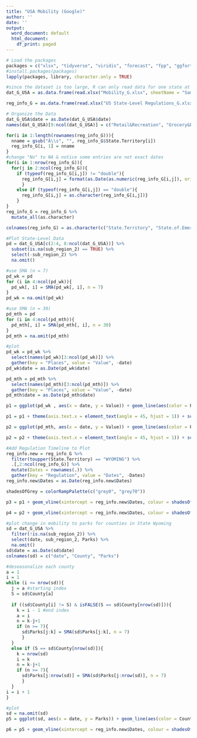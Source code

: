 ```yaml
---
title: "USA Mobility (Google)"
author: ''
date: ''
output:
  word_document: default
  html_document:
    df_print: paged
---
```

```r
# Load the packages
packages = c("xlsx", "tidyverse", "viridis", "forecast", "fpp", "ggfortify", "zoo", "xts", "forecast", "TTR")
#install.packages(packages)
lapply(packages, library, character.only = TRUE)
```

```r
#since the dataset is too large, R can only read data for one state at a time
dat_G_USA = as.data.frame(read.xlsx("Mobility_G.xlsx", sheetName = "Sample_Google_US_State_WYOMING"))

reg_info_G = as.data.frame(read.xlsx("US State-Level Regulations_G.xlsx", sheetName = "State-Level Regulations_G"))
```

```r
# Organize the Data
dat_G_USA$date = as.Date(dat_G_USA$date)
names(dat_G_USA)[9:ncol(dat_G_USA)] = c("Retail&Recreation", "Grocery&Pharmacy", "Parks", "Transit.Stations", "Workplaces", "Residential")

for(i in 1:length(rownames(reg_info_G))){
  nname = gsub("Â\\s", "", reg_info_G$State.Territory[i])
  reg_info_G[i, 1] = nname
}
#change "No" to NA & notice some entries are not exact dates
for(i in 1:nrow(reg_info_G)){
  for(j in 2:ncol(reg_info_G)){
    if (typeof(reg_info_G[i,j]) != "double"){
      reg_info_G[i,j] = format(as.Date(as.numeric(reg_info_G[i,j]), origin = "1899-12-30"), format = "%Y-%m-%d")
      }
    else if (typeof(reg_info_G[i,j]) == "double"){
      reg_info_G[i,j] = as.character(reg_info_G[i,j])}
    }
}
reg_info_G = reg_info_G %>%
  mutate_all(as.character)

colnames(reg_info_G) = as.character(c("State.Territory", "State.of.Emergency", "Stay-at-Home", "Face.Coverings", "Gatherings", "Out-of-State.Travel", "Schools.Closure", "Bar&Sit-Down Restaurants.Closure", "Other.Facilities.Closure"))
```


```r
#Plot State-Level Data
pd = dat_G_USA[c(2:4, 8:ncol(dat_G_USA))] %>%
  subset(is.na(sub_region_2) == TRUE) %>%
  select(-sub_region_2) %>% 
  na.omit()

#use SMA (n = 7)
pd_wk = pd
for (i in 4:ncol(pd_wk)){
  pd_wk[, i] = SMA(pd_wk[, i], n = 7)
}
pd_wk = na.omit(pd_wk)

#use SMA (n = 30)
pd_mth = pd
for (i in 4:ncol(pd_mth)){
  pd_mth[, i] = SMA(pd_mth[, i], n = 30)
}
pd_mth = na.omit(pd_mth)

#plot
pd_wk = pd_wk %>%
  select(names(pd_wk)[3:ncol(pd_wk)]) %>%
  gather(key = "Places", value = "Value", -date)
pd_wk$date = as.Date(pd_wk$date)

pd_mth = pd_mth %>%
  select(names(pd_mth)[3:ncol(pd_mth)]) %>%
  gather(key = "Places", value = "Value", -date)
pd_mth$date = as.Date(pd_mth$date)

p1 = ggplot(pd_wk , aes(x = date, y = Value)) + geom_line(aes(color = Places), size = 0.5) + xlab("") + ylab("Mobility (% change)") + ggtitle("Adjusted %Change of Mobility in WYOMING (n = 7)") + theme_minimal()

p1 = p1 + theme(axis.text.x = element_text(angle = 45, hjust = 1)) + scale_x_date(date_labels = "%y %b %d") + geom_hline(yintercept = 0, linetype = "dashed") + geom_hline(yintercept = 0, size = 1, linetype = "dashed", colour = "Red")  

p2 = ggplot(pd_mth, aes(x = date, y = Value)) + geom_line(aes(color = Places), size = 0.5) + xlab("") + ylab("Mobility (% change)") + ggtitle("Adjusted %Change of Mobility in WYOMING (n = 30)") + theme_minimal()

p2 = p2 + theme(axis.text.x = element_text(angle = 45, hjust = 1)) + scale_x_date(date_labels = "%y %b %d") + geom_hline(yintercept = 0, linetype = "dashed") + geom_hline(yintercept = 0, size = 1, linetype = "dashed", colour = "Red")  
``` 

```r
#Add Regulation Timeline to Plot
reg_info.new = reg_info_G %>%
  filter(toupper(State.Territory) == "WYOMING") %>%
  .[,2:ncol(reg_info_G)] %>%
  mutate(Dates = rownames(.)) %>%
  gather(key = "Regulation", value = "Dates", -Dates)
reg_info.new$Dates = as.Date(reg_info.new$Dates)

shadesOfGrey = colorRampPalette(c("grey0", "grey70"))

p3 = p1 + geom_vline(xintercept = reg_info.new$Dates, colour = shadesOfGrey(nrow(reg_info.new)), size = 0.7, linetype = "dashed") + geom_text(data = reg_info.new, mapping = aes(x = Dates, y = 100, label = Regulation), angle = 90, size = 4)

p4 = p2 + geom_vline(xintercept = reg_info.new$Dates, colour = shadesOfGrey(nrow(reg_info.new)), size = 0.7, linetype = "dashed") + geom_text(data = reg_info.new, mapping = aes(x = Dates, y = 100, label = Regulation), angle = 90, size = 4)
```

```r
#plot change in mobility to parks for counties in State Wyoming
sd = dat_G_USA %>%
  filter(!is.na(sub_region_2)) %>%
  select(date, sub_region_2, Parks) %>%
  na.omit()
sd$date = as.Date(sd$date)
colnames(sd) = c("date", "County", "Parks")

#deseasonalize each county
a = 1
i = 1
while (i <= nrow(sd)){
  j = a #starting index
  S = sd$County[a]
  
  if ((sd$County[i] != S) & isFALSE(S == sd$County[nrow(sd)])){
    k = i - 1 #end index
    a = i
    n = k-j+1
    if (n >= 7){
      sd$Parks[j:k] = SMA(sd$Parks[j:k], n = 7)
      }
  }
  else if (S == sd$County[nrow(sd)]){
    k = nrow(sd)
    i = k
    n = k-j+1
    if (n >= 7){
      sd$Parks[j:nrow(sd)] = SMA(sd$Parks[j:nrow(sd)], n = 7)
      }
  }
i = i + 1
}

#plot
sd = na.omit(sd)
p5 = ggplot(sd, aes(x = date, y = Parks)) + geom_line(aes(color = County), size = 0.5) + xlab("") + ylab("Mobility (% change)") + ggtitle("Adjusted %Change of Mobility in WYOMING Counties (n = 7)") + theme_minimal()

p6 = p5 + geom_vline(xintercept = reg_info.new$Dates, colour = shadesOfGrey(nrow(reg_info.new)), size = 1, linetype = "dashed") + geom_text(data = reg_info.new, mapping = aes(x = Dates, y = 100, label = Regulation), angle = 90, size = 3) + geom_hline(yintercept = 0, size = 1, linetype = "dashed", colour = "Red")
```
